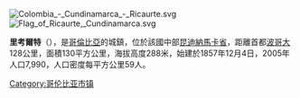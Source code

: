 [[Image:Colombia_-_Cundinamarca_-_Ricaurte.svg|thumb]]
[[Image:Flag_of_Ricaurte,_Cundinamarca.svg|thumb]]

'''里考爾特'''（{{lang-es|Ricaurte}}），是[[哥倫比亞|哥倫比亞]]的城鎮，位於該國中部[[昆迪納馬卡省|昆迪納馬卡省]]，距離首都[[波哥大|波哥大]]128公里，面積130平方公里，海拔高度288米，始建於1857年12月4日，2005年人口7,990，人口密度每平方公里59人。

{{coord|4|16|45|N|74|46|22|W|source:kolossus-itwiki|display=title}}

{{Colombia-geo-stub}}
[[Category:哥伦比亚市镇|Category:哥伦比亚市镇]]